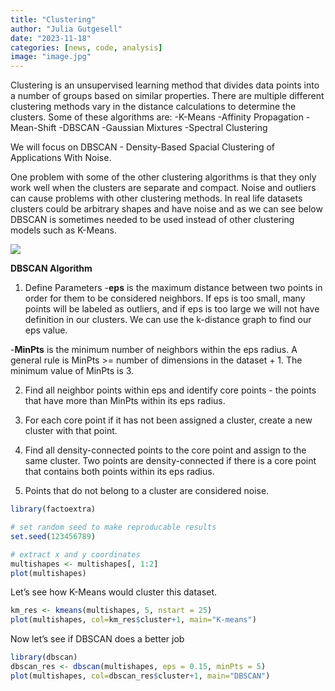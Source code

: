 ```yaml
---
title: "Clustering"
author: "Julia Gutgesell"
date: "2023-11-18"
categories: [news, code, analysis]
image: "image.jpg"
---
```


Clustering is an unsupervised learning method that divides data points into a number of groups based on similar properties. There are multiple different clustering methods vary in the distance calculations to determine the clusters. Some of these algorithms are:
-K-Means
-Affinity Propagation
-Mean-Shift
-DBSCAN
-Gaussian Mixtures
-Spectral Clustering

We will focus on DBSCAN - Density-Based Spacial Clustering of Applications With Noise. 

One problem with some of the other clustering algorithms is that they only work well when the clusters are separate and compact. Noise and outliers can cause problems with other clustering methods. In real life datasets clusters could be arbitrary shapes and have noise and as we can see below DBSCAN is sometimes needed to be used instead of other clustering models such as K-Means. 

![](PicsArt_11-17-08.07.10-300x300.jpg)

**DBSCAN Algorithm**

1. Define Parameters
-**eps** is the maximum distance between two points in order for them to be considered neighbors. If eps is too small, many points will be labeled as outliers, and if eps is too large we will not have definition in our clusters. We can use the k-distance graph to find our eps value.

-**MinPts** is the minimum number of neighbors within the eps radius. A general rule is MinPts >= number of dimensions in the dataset + 1. The minimum value of MinPts is 3.

2. Find all neighbor points within eps and identify core points - the points that have more than MinPts within its eps radius. 

3. For each core point if it has not been assigned a cluster, create a new cluster with that point.

4. Find all density-connected points to the core point and assign to the same cluster. Two points are density-connected if there is a core point that contains both points within its eps radius. 

5. Points that do not belong to a cluster are considered noise.

```r
library(factoextra)

# set random seed to make reproducable results 
set.seed(123456789)

# extract x and y coordinates
multishapes <- multishapes[, 1:2]
plot(multishapes)
```

Let's see how K-Means would cluster this dataset.

```r
km_res <- kmeans(multishapes, 5, nstart = 25)
plot(multishapes, col=km_res$cluster+1, main="K-means")
```
Now let's see if DBSCAN does a better job

```r
library(dbscan)
dbscan_res <- dbscan(multishapes, eps = 0.15, minPts = 5)
plot(multishapes, col=dbscan_res$cluster+1, main="DBSCAN")
```